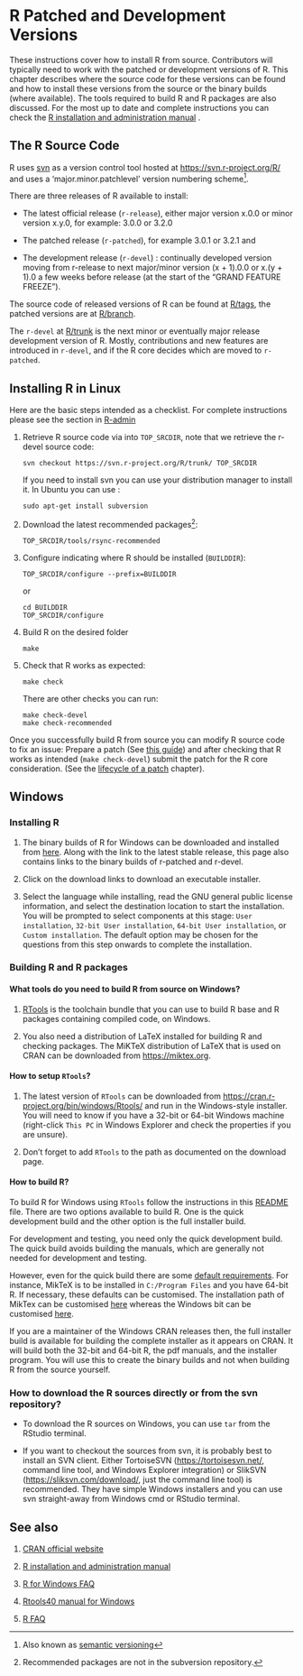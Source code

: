 # R Patched and Development Versions {#GetStart}

These instructions cover how to install R from source.
Contributors will typically need to work with the patched or development versions of R.
This chapter describes where the source code for these versions can be found and how to install these versions from the source or the binary builds (where available).
The tools required to build R and R packages are also discussed.
For the most up to date and complete instructions you can check the [R installation and administration manual](https://cran.r-project.org/doc/manuals/r-devel/R-admin.html) .

## The R Source Code

R uses [svn](https://subversion.apache.org/ "SVN official page") as a version control tool hosted at <https://svn.r-project.org/R/> and uses a 'major.minor.patchlevel' version numbering scheme[^02-getting_started-1].

[^02-getting_started-1]: Also known as [semantic versioning](https://en.wikipedia.org/wiki/Software_versioning#Semantic_versioning "Wikipedia explanation of semantic versioning")

There are three releases of R available to install:

-   The latest official release (`r-release`), either major version x.0.0 or minor version x.y.0, for example: 3.0.0 or 3.2.0

-   The patched release (`r-patched`), for example 3.0.1 or 3.2.1 and

-   The development release (`r-devel`) : continually developed version moving from r-release to next major/minor version (x + 1).0.0 or x.(y + 1).0 a few weeks before release (at the start of the "GRAND FEATURE FREEZE").

The source code of released versions of R can be found at [R/tags](https://svn.r-project.org/R/tags/ "svn release source code folder"), the patched versions are at [R/branch](https://svn.r-project.org/R/branches/ "svn patched source code folder").

The `r-devel` at [R/trunk](https://svn.r-project.org/R/trunk "svn devel source code folder") is the next minor or eventually major release development version of R.
Mostly, contributions and new features are introduced in `r-devel`, and if the R core decides which are moved to `r-patched`.

## Installing R in Linux

Here are the basic steps intended as a checklist.
For complete instructions please see the section in [R-admin](https://cran.r-project.org/doc/manuals/r-devel/R-admin.html#Installing-R-under-Unix_002dalikes)

1.  Retrieve R source code via into `TOP_SRCDIR`, note that we retrieve the r-devel source code:

        svn checkout https://svn.r-project.org/R/trunk/ TOP_SRCDIR

    If you need to install svn you can use your distribution manager to install it.
    In Ubuntu you can use :

        sudo apt-get install subversion

2.  Download the latest recommended packages[^02-getting_started-2]:

        TOP_SRCDIR/tools/rsync-recommended

3.  Configure indicating where R should be installed (`BUILDDIR`):

        TOP_SRCDIR/configure --prefix=BUILDDIR

    or

        cd BUILDDIR
        TOP_SRCDIR/configure

4.  Build R on the desired folder

        make

5.  Check that R works as expected:

        make check

    There are other checks you can run:

        make check-devel
        make check-recommended

[^02-getting_started-2]: Recommended packages are not in the subversion repository.

Once you successfully build R from source you can modify R source code to fix an issue: Prepare a patch (See [this guide](https://www.r-project.org/bugs.html#how-to-submit-patches)) and after checking that R works as intended (`make check-devel`) submit the patch for the R core consideration.
(See the [lifecycle of a patch](#FixBug) chapter).

## Windows

### Installing R {#installR}

1.  The binary builds of R for Windows can be downloaded and installed from [here](https://cran.r-project.org/bin/windows/base/).
    Along with the link to the latest stable release, this page also contains links to the binary builds of r-patched and r-devel.

2.  Click on the download links to download an executable installer.

3.  Select the language while installing, read the GNU general public license information, and select the destination location to start the installation.
    You will be prompted to select components at this stage: `User installation`, `32-bit User installation`, `64-bit User installation`, or `Custom installation`.
    The default option may be chosen for the questions from this step onwards to complete the installation.

### Building R and R packages

#### What tools do you need to build R from source on Windows?

1.  [RTools](https://github.com/r-windows/docs/blob/master/faq.md#what-is-rtools) is the toolchain bundle that you can use to build R base and R packages containing compiled code, on Windows.

2.  You also need a distribution of LaTeX installed for building R and checking packages.
    The MiKTeX distribution of LaTeX that is used on CRAN can be downloaded from <https://miktex.org>.

#### How to setup `RTools`?

1.  The latest version of `RTools` can be downloaded from <https://cran.r-project.org/bin/windows/Rtools/> and run in the Windows-style installer.
    You will need to know if you have a 32-bit or 64-bit Windows machine (right-click `This PC` in Windows Explorer and check the properties if you are unsure).

2.  Don't forget to add `RTools` to the path as documented on the download page.

#### How to build R?

To build R for Windows using `RTools` follow the instructions in this [README](https://github.com/r-windows/r-base#readme) file.
There are two options available to build R.
One is the quick development build and the other option is the full installer build.

For development and testing, you need only the quick development build.
The quick build avoids building the manuals, which are generally not needed for development and testing.

However, even for the quick build there are some [default requirements](https://github.com/r-windows/r-base/blob/master/quick-build.sh).
For instance, MikTeX is to be installed in `C:/Program Files` and you have 64-bit R.
If necessary, these defaults can be customised.
The installation path of MikTex can be customised [here](https://github.com/r-windows/r-base/blob/50a229fc76c50a5fb42c0daa367466aaf2318171/quick-build.sh#L13) whereas the Windows bit can be customised [here](https://github.com/r-windows/r-base/blob/50a229fc76c50a5fb42c0daa367466aaf2318171/quick-build.sh#L6).

If you are a maintainer of the Windows CRAN releases then, the full installer build is available for building the complete installer as it appears on CRAN.
It will build both the 32-bit and 64-bit R, the pdf manuals, and the installer program.
You will use this to create the binary builds and not when building R from the source yourself.

### How to download the R sources directly or from the svn repository?

-   To download the R sources on Windows, you can use `tar` from the RStudio terminal.

-   If you want to checkout the sources from svn, it is probably best to install an SVN client.
    Either TortoiseSVN (<https://tortoisesvn.net/>, command line tool, and Windows Explorer integration) or SlikSVN (<https://sliksvn.com/download/>, just the command line tool) is recommended.
    They have simple Windows installers and you can use svn straight-away from Windows cmd or RStudio terminal.

## See also

1.  [CRAN official website](https://cran.r-project.org)

2.  [R installation and administration manual](https://cran.r-project.org/doc/manuals/r-patched/R-admin.html)

3.  [R for Windows FAQ](https://cran.r-project.org/bin/windows/base/rw-FAQ.html)

4.  [Rtools40 manual for Windows](https://cran.r-project.org/bin/windows/Rtools/)

5.  [R FAQ](https://cran.r-project.org/doc/FAQ/R-FAQ.html)
